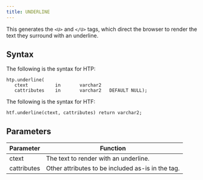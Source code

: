 ```yaml
---
title: UNDERLINE
---
```


This generates the `<U>` and `</U>` tags, which direct the browser to render the text they surround with an underline.

## Syntax

The following is the syntax for HTP:
```
htp.underline(
   ctext          in       varchar2
   cattributes    in       varchar2   DEFAULT NULL);
```

The following is the syntax for HTF:
```
htf.underline(ctext, cattributes) return varchar2;
```

## Parameters

| Parameter | Function |
| --------- | -------- |
| ctext | The text to render with an underline. |
| cattributes | Other attributes to be included as-is in the tag. |